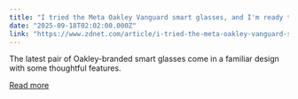 ```yaml
---
title: "I tried the Meta Oakley Vanguard smart glasses, and I'm ready to ditch my Ray-Bans for them"
date: "2025-09-18T02:02:00.000Z"
link: "https://www.zdnet.com/article/i-tried-the-meta-oakley-vanguard-smart-glasses-and-im-ready-to-ditch-my-ray-bans-for-them/"
---
```


The latest pair of Oakley-branded smart glasses come in a familiar design with some thoughtful features.

[Read more](https://www.zdnet.com/article/i-tried-the-meta-oakley-vanguard-smart-glasses-and-im-ready-to-ditch-my-ray-bans-for-them/)

